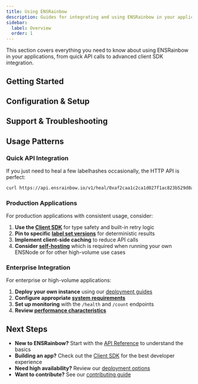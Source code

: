 ```yaml
---
title: Using ENSRainbow
description: Guides for integrating and using ENSRainbow in your applications.
sidebar:
  label: Overview
  order: 1
---
```



This section covers everything you need to know about using ENSRainbow in your applications, from quick API calls to advanced client SDK integration.

## Getting Started

<LinkCard
  title="API Reference"
  description="Complete HTTP API documentation with examples and error handling"
  href="/ensrainbow/usage/api/"
/>

<LinkCard
  title="Client SDK"
  description="TypeScript SDK for easy integration with type safety and caching"
  href="/ensrainbow/usage/client-sdk/"
/>

## Configuration & Setup

<LinkCard
  title="Configuration"
  description="Configure ENSRainbow for different environments and use cases"
  href="/ensrainbow/usage/configuration/"
/>

<LinkCard
  title="Hosted Instances"
  description="Public ENSRainbow instances you can use immediately"
  href="/ensrainbow/usage/hosted-ensrainbow-instances/"
/>

## Support & Troubleshooting

<LinkCard
  title="Troubleshooting"
  description="Common issues and their solutions"
  href="/ensrainbow/usage/troubleshooting/"
/>

## Usage Patterns

### Quick API Integration
If you just need to heal a few labelhashes occasionally, the HTTP API is perfect:

```bash
curl https://api.ensrainbow.io/v1/heal/0xaf2caa1c2ca1d027f1ac823b529d0a67cd144264b2789fa2ea4d63a67c7103cc
```

### Production Applications
For production applications with consistent usage, consider:

1. **Use the [Client SDK](/ensrainbow/usage/client-sdk/)** for type safety and built-in retry logic
2. **Pin to specific [label set versions](/ensrainbow/concepts/label-sets-and-versioning/)** for deterministic results
3. **Implement client-side caching** to reduce API calls
4. **Consider [self-hosting](/ensrainbow/deploying/)** which is required when running your own ENSNode or for other high-volume use cases

### Enterprise Integration
For enterprise or high-volume applications:

1. **Deploy your own instance** using our [deployment guides](/ensrainbow/deploying/)
2. **Configure appropriate [system requirements](/ensrainbow/contributing/system-requirements/)**
3. **Set up monitoring** with the `/health` and `/count` endpoints
4. **Review [performance characteristics](/ensrainbow/concepts/performance/)**

## Next Steps

- **New to ENSRainbow?** Start with the [API Reference](/ensrainbow/usage/api/) to understand the basics
- **Building an app?** Check out the [Client SDK](/ensrainbow/usage/client-sdk/) for the best developer experience  
- **Need high availability?** Review our [deployment options](/ensrainbow/deploying/)
- **Want to contribute?** See our [contributing guide](/ensrainbow/contributing/) 
